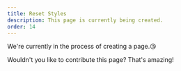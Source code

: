 ```yaml
---
title: Reset Styles
description: This page is currently being created.
order: 14
---
```


We're currently in the process of creating a page.😘

Wouldn't you like to contribute this page? That's amazing!
